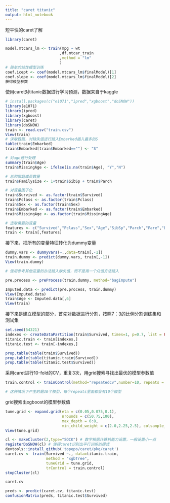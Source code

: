 ```yaml
---
title: "caret titanic"
output: html_notebook
---
```

短平快的caret了解
```r
library(caret)

model.mtcars_lm <- train(mpg ~ wt
                        ,df.mtcar_train
                        ,method = "lm"
                        )
# 简单的线性模型训练
coef.icept <- coef(model.mtcars_lm$finalModel)[1]
coef.slope <- coef(model.mtcars_lm$finalModel)[2]
获得模型参数
```




使用caret对titanic数据进行学习预测，数据来自于kaggle
```r
# install.packages(c("e1071","ipred","xgboost","doSNOW"))
library(e1071)
library(ipred)
library(xgboost)
library(caret)
library(doSNOW)
train <- read.csv("train.csv")
View(train)
# 读取数据，对缺失值进行插入Embarked插入最多的S
table(train$Embarked)
train$Embarked[train$Embarked==""] <- "S"

# 对age进行处理
summary(train$Age)
train$MissingAge <- ifelse(is.na(train$Age), "Y","N")

# 总和家庭成员数量
train$Familysize <- 1+train$SibSp + train$Parch

# 对变量因子化
train$Survived <- as.factor(train$Survived)
train$Pclass <- as.factor(train$Pclass)
train$Sex <- as.factor(train$Sex)
train$Embarked <- as.factor(train$Embarked)
train$MissingAge <- as.factor(train$MissingAge)

# 选取需要的变量
features <- c("Survived","Pclass","Sex","Age","SibSp","Parch","Fare","Embarked","MissingAge")
train <- train[,features]
```
接下来，把所有的变量特征转化为dummy变量
```r
dummy.vars <- dummyVars(~.,data=train[,-1])
train.dummy <- predict(dummy.vars, train[,-1])
View(train.dummy)

# 使用参考其他变量的办法插入缺失值，而不是用一个众值方法插入

pre.process <- preProcess(train.dummy, method="bagImpute")

Imputed.data <- predict(pre.process, train.dummy)
View(Imputed.data)
train$Age <- Imputed.data[,6]
View(train)
```

接下来是建立模型的部分，首先对数据进行分割，按照7：3的比例分割训练集和测试集

```r
set.seed(54321)
indexes <- createDataPartition(train$Survived, times=1, p=0.7, list = FALSE)
titanic.train <- train[indexes,]
titanic.test <- train[-indexes,]

prop.table(table(train$Survived))
prop.table(table(titanic.train$Survived))
prop.table(table(titanic.test$Survived))
```

采用caret进行10-fold的CV，重复3次，用grid搜索寻找出最优的模型参数值
```r
train.control <- trainControl(method="repeatedcv",number=10, repeats = 3, search="grid")

# 这种情况下产生的是30个模型，每个repeats里面都会有10个模型
```
grid搜索出xgboost的模型参数值
```r
tune.grid <- expand.grid(eta = c(0.05,0.075,0.1),
                         nrounds = c(50.75,100),
                         max_depth = 6:8,
                         min_child_weight = c(2.0,2.25,2.5), colsample_bytree = c(0.3,0.4,0.5),gamma=0,subsample =1)
View(tune.grid)

cl <- makeCluster(2,type="SOCK") # 数字根据计算机能力设置，一般设置小一点
registerDoSNOW(cl) # 使得caret识别出平行训练的模式
devtools::install_github('topepo/caret/pkg/caret')
caret.cv <- train(Survived ~., data=titanic.train,
                  method = "xgbTree",
                  tuneGrid = tune.grid,
                  trControl = train.control)
stopCluster(cl)

caret.cv

preds <- predict(caret.cv, titanic.test)
confusionMatrix(preds, titanic.test$Survived)
```

